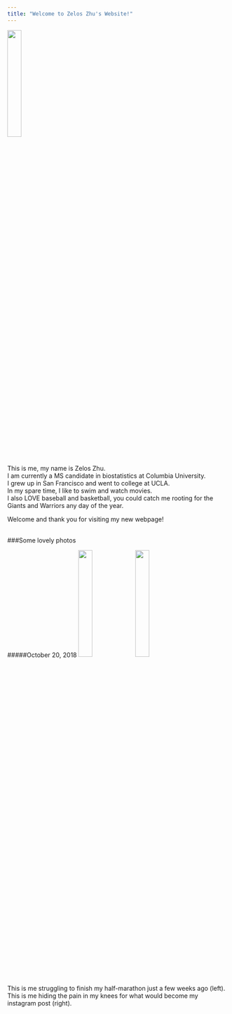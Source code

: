```yaml
---
title: "Welcome to Zelos Zhu's Website!"
---
```

<img src="Images/pic_of_me.jpg" style="width:25%">

This is me, my name is Zelos Zhu.\
I am currently a MS candidate in biostatistics at Columbia University.\
I grew up in San Francisco and went to college at UCLA.\
In my spare time, I like to swim and watch movies.\
I also LOVE baseball and basketball, you could catch me rooting for the Giants and Warriors any day of the year.

Welcome and thank you for visiting my new webpage!\
\


###Some lovely photos

#####October 20, 2018
<img src="Images/half_marathon.jpg" style="width:25%"> <img src="Images/hiding_the_pain.jpg" style="width:25%">

This is me struggling to finish my half-marathon just a few weeks ago (left).\
This is me hiding the pain in my knees for what would become my instagram post (right).